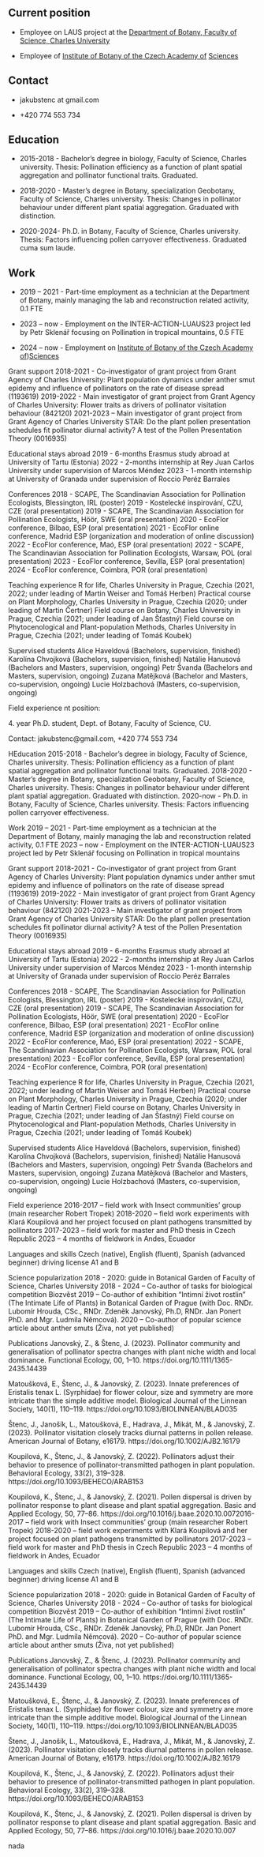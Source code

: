 ::: {.content-visible when-profile="english"}
## Current position

-   Employee on LAUS project at the [Department of Botany, Faculty of Science, Charles University](https://natur.cuni.cz/en/biology/departments-and-work-places/department-of-botany)

-   Employee of [Institute of Botany of the Czech Academy of](https://www.ibot.cas.cz/en/) [Sciences](https://www.ibot.cas.cz/en/)

## Contact

-   jakubstenc at gmail.com

-   +420 774 553 734

## Education

-   2015-2018 - Bachelor's degree in biology, Faculty of Science, Charles university. Thesis: Pollination efficiency as a function of plant spatial aggregation and pollinator functional traits. Graduated.

-   2018-2020 - Master's degree in Botany, specialization Geobotany, Faculty of Science, Charles university. Thesis: Changes in pollinator behaviour under different plant spatial aggregation. Graduated with distinction.

-   2020-2024- Ph.D. in Botany, Faculty of Science, Charles university. Thesis: Factors influencing pollen carryover effectiveness. Graduated cuma sum laude.

## Work

-   2019 -- 2021 - Part-time employment as a technician at the Department of Botany, mainly managing the lab and reconstruction related activity, 0.1 FTE

-   2023 -- now - Employment on the INTER-ACTION-LUAUS23 project led by Petr Sklenář focusing on Pollination in tropical mountains, 0.5 FTE

-   2024 -- now - Employment on [Institute of Botany of the Czech Academy of](https://www.ibot.cas.cz/en/))[Sciences](https://www.ibot.cas.cz/en/)

Grant support 2018-2021 - Co-investigator of grant project from Grant Agency of Charles University: Plant population dynamics under anther smut epidemy and influence of pollinators on the rate of disease spread (1193619) 2019-2022 - Main investigator of grant project from Grant Agency of Charles University: Flower traits as drivers of pollinator visitation behaviour (842120) 2021-2023 -- Main investigator of grant project from Grant Agency of Charles University STAR: Do the plant pollen presentation schedules fit pollinator diurnal activity? A test of the Pollen Presentation Theory (0016935)

Educational stays abroad 2019 - 6-months Erasmus study abroad at University of Tartu (Estonia) 2022 - 2-months internship at Rey Juan Carlos University under supervision of Marcos Méndez 2023 - 1-month internship at University of Granada under supervision of Roccio Peréz Barrales

Conferences 2018 - SCAPE, The Scandinavian Association for Pollination Ecologists, Blessington, IRL (poster) 2019 - Kostelecké inspirování, CZU, CZE (oral presentation) 2019 - SCAPE, The Scandinavian Association for Pollination Ecologists, Höör, SWE (oral presentation) 2020 - EcoFlor conference, Bilbao, ESP (oral presentation) 2021 - EcoFlor online conference, Madrid ESP (organization and moderation of online discussion) 2022 - EcoFlor conference, Maó, ESP (oral presentation) 2022 - SCAPE, The Scandinavian Association for Pollination Ecologists, Warsaw, POL (oral presentation) 2023 - EcoFlor conference, Sevilla, ESP (oral presentation) 2024 - EcoFlor conference, Coimbra, POR (oral presentation)

Teaching experience R for life, Charles University in Prague, Czechia (2021, 2022; under leading of Martin Weiser and Tomáš Herben) Practical course on Plant Morphology, Charles University in Prague, Czechia (2020; under leading of Martin Čertner) Field course on Botany, Charles University in Prague, Czechia (2021; under leading of Jan Šťastný) Field course on Phytocenological and Plant-population Methods, Charles University in Prague, Czechia (2021; under leading of Tomáš Koubek)

Supervised students Alice Haveldová (Bachelors, supervision, finished) Karolína Chvojková (Bachelors, supervision, finished) Natálie Hanusová (Bachelors and Masters, supervision, ongoing) Petr Švanda (Bachelors and Masters, supervision, ongoing) Zuzana Matějková (Bachelor and Masters, co-supervision, ongoing) Lucie Holzbachová (Masters, co-supervision, ongoing)

Field experience nt position:

4\. year Ph.D. student, Dept. of Botany, Faculty of Science, CU.

Contact: jakubstenc\@gmail.com, +420 774 553 734

HEducation 2015-2018 - Bachelor's degree in biology, Faculty of Science, Charles university. Thesis: Pollination efficiency as a function of plant spatial aggregation and pollinator functional traits. Graduated. 2018-2020 - Master's degree in Botany, specialization Geobotany, Faculty of Science, Charles university. Thesis: Changes in pollinator behaviour under different plant spatial aggregation. Graduated with distinction. 2020-now - Ph.D. in Botany, Faculty of Science, Charles university. Thesis: Factors influencing pollen carryover effectiveness.

Work 2019 -- 2021 - Part-time employment as a technician at the Department of Botany, mainly managing the lab and reconstruction related activity, 0.1 FTE 2023 -- now - Employment on the INTER-ACTION-LUAUS23 project led by Petr Sklenář focusing on Pollination in tropical mountains

Grant support 2018-2021 - Co-investigator of grant project from Grant Agency of Charles University: Plant population dynamics under anther smut epidemy and influence of pollinators on the rate of disease spread (1193619) 2019-2022 - Main investigator of grant project from Grant Agency of Charles University: Flower traits as drivers of pollinator visitation behaviour (842120) 2021-2023 -- Main investigator of grant project from Grant Agency of Charles University STAR: Do the plant pollen presentation schedules fit pollinator diurnal activity? A test of the Pollen Presentation Theory (0016935)

Educational stays abroad 2019 - 6-months Erasmus study abroad at University of Tartu (Estonia) 2022 - 2-months internship at Rey Juan Carlos University under supervision of Marcos Méndez 2023 - 1-month internship at University of Granada under supervision of Roccio Peréz Barrales

Conferences 2018 - SCAPE, The Scandinavian Association for Pollination Ecologists, Blessington, IRL (poster) 2019 - Kostelecké inspirování, CZU, CZE (oral presentation) 2019 - SCAPE, The Scandinavian Association for Pollination Ecologists, Höör, SWE (oral presentation) 2020 - EcoFlor conference, Bilbao, ESP (oral presentation) 2021 - EcoFlor online conference, Madrid ESP (organization and moderation of online discussion) 2022 - EcoFlor conference, Maó, ESP (oral presentation) 2022 - SCAPE, The Scandinavian Association for Pollination Ecologists, Warsaw, POL (oral presentation) 2023 - EcoFlor conference, Sevilla, ESP (oral presentation) 2024 - EcoFlor conference, Coimbra, POR (oral presentation)

Teaching experience R for life, Charles University in Prague, Czechia (2021, 2022; under leading of Martin Weiser and Tomáš Herben) Practical course on Plant Morphology, Charles University in Prague, Czechia (2020; under leading of Martin Čertner) Field course on Botany, Charles University in Prague, Czechia (2021; under leading of Jan Šťastný) Field course on Phytocenological and Plant-population Methods, Charles University in Prague, Czechia (2021; under leading of Tomáš Koubek)

Supervised students Alice Haveldová (Bachelors, supervision, finished) Karolína Chvojková (Bachelors, supervision, finished) Natálie Hanusová (Bachelors and Masters, supervision, ongoing) Petr Švanda (Bachelors and Masters, supervision, ongoing) Zuzana Matějková (Bachelor and Masters, co-supervision, ongoing) Lucie Holzbachová (Masters, co-supervision, ongoing)

Field experience 2016-2017 -- field work with Insect communities' group (main researcher Robert Tropek) 2018-2020 -- field work experiments with Klará Koupilová and her project focused on plant pathogens transmitted by pollinators 2017-2023 -- field work for master and PhD thesis in Czech Republic 2023 -- 4 months of fieldwork in Andes, Ecuador

Languages and skills Czech (native), English (fluent), Spanish (advanced beginner) driving license A1 and B

Science popularization 2018 - 2020: guide in Botanical Garden of Faculty of Science, Charles University 2018 - 2024 -- Co-author of tasks for biological competition Biozvěst 2019 -- Co-author of exhibition "Intimní život rostlin" (The Intimate Life of Plants) in Botanical Garden of Prague (with Doc. RNDr. Lubomír Hrouda, CSc., RNDr. Zdeněk Janovský, Ph.D, RNDr. Jan Ponert PhD. and Mgr. Ludmila Němcová). 2020 -- Co-author of popular science article about anther smuts (Živa, not yet published)

Publications Janovský, Z., & Štenc, J. (2023). Pollinator community and generalisation of pollinator spectra changes with plant niche width and local dominance. Functional Ecology, 00, 1--10. https://doi.org/10.1111/1365-2435.14439

Matoušková, E., Štenc, J., & Janovský, Z. (2023). Innate preferences of Eristalis tenax L. (Syrphidae) for flower colour, size and symmetry are more intricate than the simple additive model. Biological Journal of the Linnean Society, 140(1), 110--119. https://doi.org/10.1093/BIOLINNEAN/BLAD035

Štenc, J., Janošík, L., Matoušková, E., Hadrava, J., Mikát, M., & Janovský, Z. (2023). Pollinator visitation closely tracks diurnal patterns in pollen release. American Journal of Botany, e16179. https://doi.org/10.1002/AJB2.16179

Koupilová, K., Štenc, J., & Janovský, Z. (2022). Pollinators adjust their behavior to presence of pollinator-transmitted pathogen in plant population. Behavioral Ecology, 33(2), 319--328. https://doi.org/10.1093/BEHECO/ARAB153

Koupilová, K., Štenc, J., & Janovský, Z. (2021). Pollen dispersal is driven by pollinator response to plant disease and plant spatial aggregation. Basic and Applied Ecology, 50, 77--86. https://doi.org/10.1016/j.baae.2020.10.0072016-2017 -- field work with Insect communities' group (main researcher Robert Tropek) 2018-2020 -- field work experiments with Klará Koupilová and her project focused on plant pathogens transmitted by pollinators 2017-2023 -- field work for master and PhD thesis in Czech Republic 2023 -- 4 months of fieldwork in Andes, Ecuador

Languages and skills Czech (native), English (fluent), Spanish (advanced beginner) driving license A1 and B

Science popularization 2018 - 2020: guide in Botanical Garden of Faculty of Science, Charles University 2018 - 2024 -- Co-author of tasks for biological competition Biozvěst 2019 -- Co-author of exhibition "Intimní život rostlin" (The Intimate Life of Plants) in Botanical Garden of Prague (with Doc. RNDr. Lubomír Hrouda, CSc., RNDr. Zdeněk Janovský, Ph.D, RNDr. Jan Ponert PhD. and Mgr. Ludmila Němcová). 2020 -- Co-author of popular science article about anther smuts (Živa, not yet published)

Publications Janovský, Z., & Štenc, J. (2023). Pollinator community and generalisation of pollinator spectra changes with plant niche width and local dominance. Functional Ecology, 00, 1--10. https://doi.org/10.1111/1365-2435.14439

Matoušková, E., Štenc, J., & Janovský, Z. (2023). Innate preferences of Eristalis tenax L. (Syrphidae) for flower colour, size and symmetry are more intricate than the simple additive model. Biological Journal of the Linnean Society, 140(1), 110--119. https://doi.org/10.1093/BIOLINNEAN/BLAD035

Štenc, J., Janošík, L., Matoušková, E., Hadrava, J., Mikát, M., & Janovský, Z. (2023). Pollinator visitation closely tracks diurnal patterns in pollen release. American Journal of Botany, e16179. https://doi.org/10.1002/AJB2.16179

Koupilová, K., Štenc, J., & Janovský, Z. (2022). Pollinators adjust their behavior to presence of pollinator-transmitted pathogen in plant population. Behavioral Ecology, 33(2), 319--328. https://doi.org/10.1093/BEHECO/ARAB153

Koupilová, K., Štenc, J., & Janovský, Z. (2021). Pollen dispersal is driven by pollinator response to plant disease and plant spatial aggregation. Basic and Applied Ecology, 50, 77--86. https://doi.org/10.1016/j.baae.2020.10.007
:::

::: {.content-visible when-profile="german"}
nada
:::
